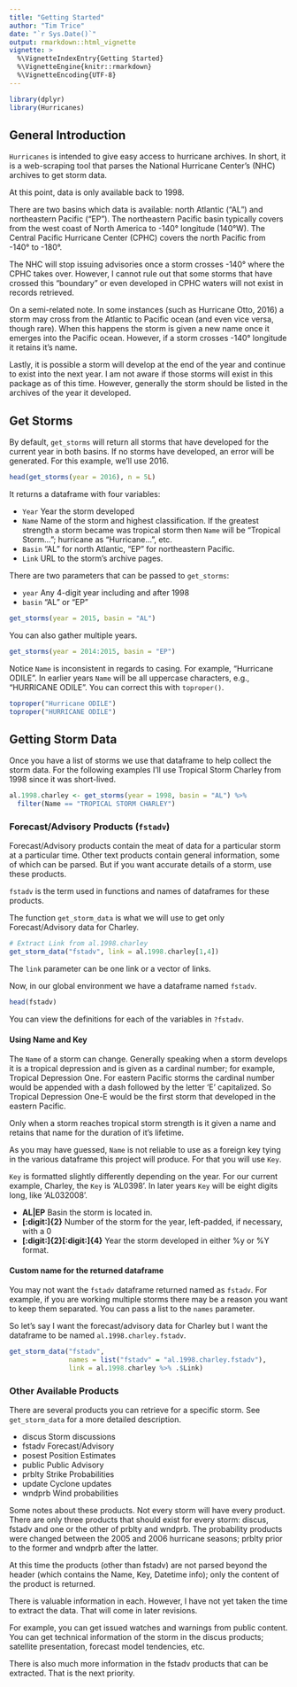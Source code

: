 ```yaml
---
title: "Getting Started"
author: "Tim Trice"
date: "`r Sys.Date()`"
output: rmarkdown::html_vignette
vignette: >
  %\VignetteIndexEntry{Getting Started}
  %\VignetteEngine{knitr::rmarkdown}
  %\VignetteEncoding{UTF-8}
---
```


```r
library(dplyr)
library(Hurricanes)
```

## General Introduction

`Hurricanes` is intended to give easy access to hurricane archives. In short, it is a web-scraping tool that parses the National Hurricane Center's (NHC) archives to get storm data. 

At this point, data is only available back to 1998. 

There are two basins which data is available: north Atlantic ("AL") and northeastern Pacific ("EP"). The northeastern Pacific basin typically covers from the west coast of North America to -140&deg; longitude (140&deg;W). The Central Pacific Hurricane Center (CPHC) covers the north Pacific from -140&deg; to -180&deg;. 

The NHC will stop issuing advisories once a storm crosses -140&deg; where the CPHC takes over. However, I cannot rule out that some storms that have crossed this "boundary" or even developed in CPHC waters will not exist in records retrieved.

On a semi-related note. In some instances (such as Hurricane Otto, 2016) a storm may cross from the Atlantic to Pacific ocean (and even vice versa, though rare). When this happens the storm is given a new name once it emerges into the Pacific ocean. However, if a storm crosses -140&deg; longitude it retains it's name.

Lastly, it is possible a storm will develop at the end of the year and continue to exist into the next year. I am not aware if those storms will exist in this package as of this time. However, generally the storm should be listed in the archives of the year it developed. 

## Get Storms

By default, `get_storms` will return all storms that have developed for the current year in both basins. If no storms have developed, an error will be generated. For this example, we'll use 2016.

```r
head(get_storms(year = 2016), n = 5L)
```

It returns a dataframe with four variables:

  * `Year` Year the storm developed
  * `Name` Name of the storm and highest classification. If the greatest strength a storm became was tropical storm then `Name` will be "Tropical Storm..."; hurricane as "Hurricane...", etc.
  * `Basin` "AL" for north Atlantic, "EP" for northeastern Pacific.
  * `Link` URL to the storm's archive pages.

There are two parameters that can be passed to `get_storms`:

  * `year` Any 4-digit year including and after 1998
  * `basin` "AL" or "EP"

```r
get_storms(year = 2015, basin = "AL")
```

You can also gather multiple years.

```r
get_storms(year = 2014:2015, basin = "EP")
```

Notice `Name` is inconsistent in regards to casing. For example, "Hurricane ODILE". In earlier years `Name` will be all uppercase characters, e.g., "HURRICANE ODILE". You can correct this with `toproper()`.

```r
toproper("Hurricane ODILE")
toproper("HURRICANE ODILE")
```

## Getting Storm Data

Once you have a list of storms we use that dataframe to help collect the storm data. For the following examples I'll use Tropical Storm Charley from 1998 since it was short-lived.

```r
al.1998.charley <- get_storms(year = 1998, basin = "AL") %>% 
  filter(Name == "TROPICAL STORM CHARLEY")
```

### Forecast/Advisory Products (`fstadv`)

Forecast/Advisory products contain the meat of data for a particular storm at a particular time. Other text products contain general information, some of which can be parsed. But if you want accurate details of a storm, use these products.

`fstadv` is the term used in functions and names of dataframes for these products.

The function `get_storm_data` is what we will use to get only Forecast/Advisory data for Charley. 

```r
# Extract Link from al.1998.charley
get_storm_data("fstadv", link = al.1998.charley[1,4])
```

The `link` parameter can be one link or a vector of links. 

Now, in our global environment we have a dataframe named `fstadv`.

```r
head(fstadv)
```

You can view the definitions for each of the variables in `?fstadv`.

#### Using Name and Key

The `Name` of a storm can change. Generally speaking when a storm develops it is a tropical depression and is given as a cardinal number; for example, Tropical Depression One. For eastern Pacific storms the cardinal number would be appended with a dash followed by the letter 'E' capitalized. So Tropical Depression One-E would be the first storm that developed in the eastern Pacific.

Only when a storm reaches tropical storm strength is it given a name and retains that name for the duration of it's lifetime. 

As you may have guessed, `Name` is not reliable to use as a foreign key tying in the various dataframe this project will produce. For that you will use `Key`.

`Key` is formatted slightly differently depending on the year. For our current example, Charley, the `Key` is 'AL0398'. In later years `Key` will be eight digits long, like 'AL032008'.

  * **AL|EP** Basin the storm is located in.
  * **[:digit:]{2}** Number of the storm for the year, left-padded, if necessary, with a 0
  * **[:digit:]{2}[:digit:]{4}** Year the storm developed in either \%y or \%Y format.

#### Custom name for the returned dataframe

You may not want the `fstadv` dataframe returned named as `fstadv`. For example, if you are working multiple storms there may be a reason you want to keep them separated. You can pass a list to the `names` parameter.

So let's say I want the forecast/advisory data for Charley but I want the dataframe to be named `al.1998.charley.fstadv`.

```r
get_storm_data("fstadv", 
               names = list("fstadv" = "al.1998.charley.fstadv"), 
               link = al.1998.charley %>% .$Link)
```

### Other Available Products

There are several products you can retrieve for a specific storm. See `get_storm_data` for a more detailed description.

  * discus Storm discussions
  * fstadv Forecast/Advisory
  * posest Position Estimates
  * public Public Advisory
  * prblty Strike Probabilities
  * update Cyclone updates
  * wndprb Wind probabilities

Some notes about these products. Not every storm will have every product. There are only three products that should exist for every storm: discus, fstadv and one or the other of prblty and wndprb. The probability products were changed between the 2005 and 2006 hurricane seasons; prblty prior to the former and wndprb after the latter.

At this time the products (other than fstadv) are not parsed beyond the header (which contains the Name, Key, Datetime info); only the content of the product is returned. 

There is valuable information in each. However, I have not yet taken the time to extract the data. That will come in later revisions. 

For example, you can get issued watches and warnings from public content. You can get technical information of the storm in the discus products; satellite presentation, forecast model tendencies, etc.

There is also much more information in the fstadv products that can be extracted. That is the next priority.